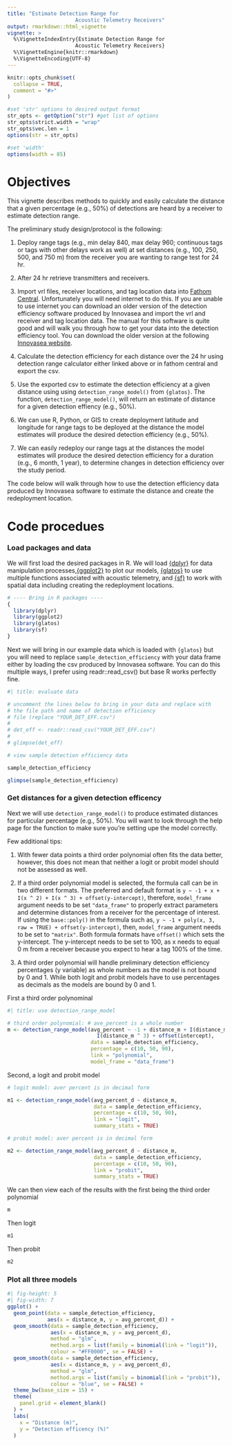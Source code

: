 ```yaml
---
title: "Estimate Detection Range for 
                      Acoustic Telemetry Receivers"
output: rmarkdown::html_vignette
vignette: >
  %\VignetteIndexEntry{Estimate Detection Range for 
                      Acoustic Telemetry Receivers}
  %\VignetteEngine{knitr::rmarkdown}
  %\VignetteEncoding{UTF-8}
---
```


```r
knitr::opts_chunk$set(
  collapse = TRUE,
  comment = "#>"
)

#set 'str' options to desired output format
str_opts <- getOption("str") #get list of options
str_opts$strict.width = "wrap"
str_opts$vec.len = 1
options(str = str_opts)

#set 'width'
options(width = 85)
```

\pagebreak
# Objectives 

This vignette describes methods to quickly and easily calculate the distance 
that a given percentage (e.g., 50%) of detections are heard by a receiver to 
estimate detection range. 

The preliminary study design/protocol is the following:

1) Deploy range tags (e.g., min delay 840, max delay 960; continuous tags or tags with other delays work as well) at set distances (e.g., 100, 250, 500, and 750 m) from the receiver you are wanting to range test for 24 hr. 

2) After 24 hr retrieve transmitters and receivers. 

3) Import vrl files, receiver locations, and tag location data into [Fathom Central](https://fathomcentral.com/signin). Unfortunately you will need internet to do this. If you are unable to use internet you can download an older version of the detection efficiency software produced by Innovasea and import the vrl and receiver and tag location data. The manual for this software is quite good and will walk you through how to get your data into the detection efficiency tool. You can download the older version at the following [Innovasea website](https://support.vemco.com/s/downloads). 

4) Calculate the detection efficiency for each distance over the 24 hr using detection range calculator either linked above or in fathom central and export the csv. 

5) Use the exported csv to estimate the detection efficiency at a given distance using using `detection_range_model()` from `{glatos}`. The function, `detection_range_model()`, will return an estimate of distance for a given  detection effiency (e.g., 50%). 

6) We can use R, Python, or GIS to create deployment latitude and longitude for range tags to be deployed at the distance the model estimates will produce the desired detection efficiency (e.g., 50%). 

7) We can easily redeploy our range tags at the distances the model estimates will produce the desired detection efficiency for a  duration (e.g., 6 month, 1 year), to determine changes in detection efficiency over the study period.  

The code below will walk through how to use the detection efficiency data produced by Innovasea software to estimate the distance and create the redeployment location. 

# Code procedues

### Load packages and data 
We will first load the desired packages in R. We will load [{dplyr}]() for data manipulation processes,[{ggplot2}]() to plot our models, [{glatos}]() to use multiple functions associated with acoustic telemetry, and [{sf}]() to work with spatial data including creating the redeployment locations. 
```r
# ---- Bring in R packages ---- 
{
  library(dplyr)
  library(ggplot2)
  library(glatos)
  library(sf)
}
```

Next we will bring in our example data which is loaded with `{glatos}` but you will need to replace `sample_detection_efficiency` with your data frame either by loading the csv produced by Innovasea software. You can do this multiple ways, I prefer using readr::read_csv() but base R works perfectly fine.  

```r
#| title: evaluate data 

# uncomment the lines below to bring in your data and replace with 
# the file path and name of detection efficiency 
# file (replace "YOUR_DET_EFF.csv")
# 
# det_eff <- readr::read_csv("YOUR_DET_EFF.csv")
#
# glimpse(det_eff)

# view sample detection efficiency data 

sample_detection_efficiency

glimpse(sample_detection_efficiency)
```

### Get distances for a given detection efficency

Next we will use `detection_range_model()` to produce estimated distances for particular percentage (e.g., 50%). You will want to look through the help page for the function to make sure you're setting upe the model correctly. 

Few additional tips: 

1) With fewer data points a third order polynomial often fits the data better, however, this does not mean that neither a logit or probit model should not be assessed as well.

2) If a third order polynomial model is selected, the formula call 
can be in two different formats. The preferred and default format is
`y ~ -1 + x + I(x ^ 2) + I(x ^ 3) + offset(y-intercept)`, therefore, `model_frame` argument needs to be set `"data_frame"` to properly extract
parameters and determine distances from a receiver for the percentage 
of interest. If using the `base::poly()` in the formula such as, 
`y ~ -1 + poly(x, 3, raw = TRUE) + offset(y-intercept)`, then, `model_frame` argument needs to be set to `"matrix"`.
Both formula formats have `offset()` which sets the  y-intercept. 
The y-intercept needs to be set to 100, as x needs to equal 0 m from a receiver 
because you expect to hear a tag 100% of the time.

3) A third order polynomial will handle preliminary detection efficiency 
percentages (y variable) as whole numbers as the model is not bound by 
0 and 1. While both logit and probit models have to use percentages as 
decimals as the models are bound by 0 and 1. 

First a third order polynominal 
```r
#| title: use detection_range_model

# third order polynomial: # ave_percent is a whole number
m <- detection_range_model(avg_percent ~ -1 + distance_m + I(distance_m ^ 2) + 
                             I(distance_m ^ 3) + offset(intercept), 
                           data = sample_detection_efficiency, 
                           percentage = c(10, 50, 90), 
                           link = "polynomial", 
                           model_frame = "data_frame")
```

Second, a logit and probit model 
```r
# logit model: aver percent is in decimal form

m1 <- detection_range_model(avg_percent_d ~ distance_m, 
                            data = sample_detection_efficiency, 
                            percentage = c(10, 50, 90), 
                            link = "logit",
                            summary_stats = TRUE)

# probit model: aver percent is in decimal form

m2 <- detection_range_model(avg_percent_d ~ distance_m, 
                            data = sample_detection_efficiency, 
                            percentage = c(10, 50, 90), 
                            link = "probit",
                            summary_stats = TRUE)
```

We can then view each of the results with the first being the third order polynomial 
```r
m
```

Then logit
```r
m1
```

Then probit
```r
m2
```

### Plot all three models 

```r
#| fig-height: 5
#| fig-width: 7
ggplot() +
  geom_point(data = sample_detection_efficiency,
             aes(x = distance_m, y = avg_percent_d)) +
  geom_smooth(data = sample_detection_efficiency,
              aes(x = distance_m, y = avg_percent_d), 
              method = "glm",
              method.args = list(family = binomial(link = "logit")),
              colour = "#FF0000", se = FALSE) + 
  geom_smooth(data = sample_detection_efficiency,
              aes(x = distance_m, y = avg_percent_d), 
              method = "glm",
              method.args = list(family = binomial(link = "probit")),
              colour = "blue", se = FALSE) + 
  theme_bw(base_size = 15) + 
  theme(
    panel.grid = element_blank()
  ) + 
  labs(
    x = "Distance (m)", 
    y = "Detection efficency (%)"
  )

```


